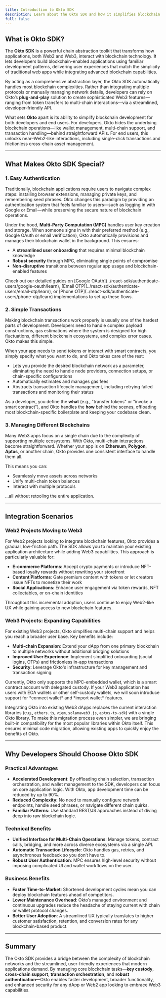 ```yaml
---
title: Introduction to Okto SDK
description: Learn about the Okto SDK and how it simplifies blockchain interactions for both developers and users.
full: false
---
```



## What is Okto SDK?

The **Okto SDK** is a powerful chain abstraction toolkit that transforms how applications, both Web2 and Web3, interact with blockchain technology. It lets developers build blockchain-enabled applications using familiar development patterns, delivering user experiences that match the simplicity of traditional web apps while integrating advanced blockchain capabilities.

By acting as a comprehensive abstraction layer, the Okto SDK automatically handles most blockchain complexities. Rather than integrating multiple protocols or manually managing network details, developers can rely on Okto’s **plug-and-play** solution to create sophisticated Web3 features—ranging from token transfers to multi-chain interactions—via a streamlined, developer-friendly API.

What sets **Okto** apart is its ability to simplify blockchain development for both developers and end users. For developers, Okto hides the underlying blockchain operations—like wallet management, multi-chain support, and transaction handling—behind straightforward APIs. For end users, this unlocks near–Web2-like interactions, including single-click transactions and frictionless cross-chain asset management.

---

## What Makes Okto SDK Special?

### 1. Easy Authentication

Traditionally, blockchain applications require users to navigate complex steps: installing browser extensions, managing private keys, and remembering seed phrases. Okto changes this paradigm by providing an authentication system that feels familiar to users—such as logging in with Google or Email—while preserving the secure nature of blockchain operations.

Under the hood, **Multi-Party Computation (MPC)** handles user key creation and storage. When someone signs in with their preferred method (e.g., Google OAuth or email verification), Okto automatically provisions and manages their blockchain wallet in the background. This ensures:

- A **streamlined user onboarding** that requires minimal blockchain knowledge  
- **Robust security** through MPC, eliminating single points of compromise  
- **Non-disruptive** transitions between regular app usage and blockchain-enabled features  

<Callout title="Learn More">
Check out our detailed guides on [Google OAuth](../react-sdk/authenticate-users/google-oauth/learn), [Email OTP](../react-sdk/authenticate-users/email-otp/learn), or [Phone OTP](../react-sdk/authenticate-users/phone-otp/learn) implementations to set up these flows.
</Callout>

### 2. Simple Transactions

Making blockchain transactions work properly is usually one of the hardest parts of development. Developers need to handle complex payload constructions, gas estimations where the system is designed for high fluctuations, different blockchain ecosystems, and complex error cases. Okto makes this simple.

When your app needs to send tokens or interact with smart contracts, you simply specify what you want to do, and Okto takes care of the rest:

- Lets you provide the desired blockchain network as a parameter, eliminating the need to handle node providers, connection setups, or chain-specific configurations  
- Automatically estimates and manages gas fees  
- Abstracts transaction lifecycle management, including retrying failed transactions and monitoring their status  

As a developer, you define the **what** (e.g., "transfer tokens" or "invoke a smart contract"), and Okto handles the **how** behind the scenes, offloading most blockchain-specific boilerplate and keeping your codebase clean.

### 3. Managing Different Blockchains

Many Web3 apps focus on a single chain due to the complexity of supporting multiple ecosystems. With Okto, multi-chain interactions become straightforward. Whether your app is on **Ethereum**, **Polygon**, **Aptos**, or another chain, Okto provides one consistent interface to handle them all.

This means you can:

- Seamlessly move assets across networks  
- Unify multi-chain token balances  
- Interact with multiple protocols  

…all without retooling the entire application.

---

## Integration Scenarios

### Web2 Projects Moving to Web3

For Web2 projects looking to integrate blockchain features, Okto provides a gradual, low-friction path. The SDK allows you to maintain your existing application architecture while adding Web3 capabilities. This approach is particularly valuable for:

- **E-commerce Platforms**: Accept crypto payments or introduce NFT-based loyalty rewards without rewriting your storefront  
- **Content Platforms**: Gate premium content with tokens or let creators issue NFTs to monetize their work  
- **Social Applications**: Enhance user engagement via token rewards, NFT collectables, or on-chain identities  

Throughout this incremental adoption, users continue to enjoy Web2-like UX while gaining access to new blockchain features.

### Web3 Projects: Expanding Capabilities

For existing Web3 projects, Okto simplifies multi-chain support and helps you reach a broader user base. Key benefits include:

- **Multi-chain Expansion**: Extend your dApp from one primary blockchain to multiple networks without additional bridging solutions  
- **Improved User Experience**: Implement simplified onboarding (social logins, OTPs) and frictionless in-app transactions  
- **Security**: Leverage Okto's infrastructure for key management and transaction signing

<Callout title="Note">
Currently, Okto only supports the MPC-embedded wallet, which is a smart contract account with delegated custody. If your Web3 application has users with EOA wallets or other self-custody wallets, we will soon introduce support for *connect wallet* and *import wallet* features.

Integrating Okto into existing Web3 dApps replaces the current interaction libraries (e.g., `ethers.js`, `viem`, `solanaweb3.js`, `aptos-ts-sdk`) with a single Okto library. To make this migration process even simpler, we are bringing built-in compatibility for the most popular libraries within Okto itself. This ensures minimal code migration, allowing existing apps to quickly enjoy the benefits of Okto.
</Callout>

---

## Why Developers Should Choose Okto SDK

### Practical Advantages

- **Accelerated Development**: By offloading chain selection, transaction orchestration, and wallet management to the SDK, developers can focus on core application logic. With Okto, app development time can be reduced by up to 90%.
- **Reduced Complexity**: No need to manually configure network endpoints, handle seed phrases, or navigate different chain quirks.
- **Familiar Patterns**: Use standard REST/JS approaches instead of diving deep into raw blockchain logic.

### Technical Benefits

- **Unified Interface for Multi-Chain Operations**: Manage tokens, contract calls, bridging, and more across diverse ecosystems via a single API.  
- **Automatic Transaction Lifecycle**: Okto handles gas, retries, and asynchronous feedback so you don’t have to.  
- **Robust User Authentication**: MPC ensures high-level security without imposing complicated UI and wallet workflows on the user.

### Business Benefits

- **Faster Time-to-Market**: Shortened development cycles mean you can deploy blockchain features ahead of competitors.  
- **Lower Maintenance Overhead**: Okto’s managed environment and continuous upgrades reduce the headache of staying current with chain or wallet protocol changes.  
- **Better User Adoption**: A streamlined UX typically translates to higher customer satisfaction, retention, and conversion rates for any blockchain-based product.

---

## Summary

The Okto SDK provides a bridge between the complexity of blockchain networks and the streamlined, user-friendly experiences that modern applications demand. By managing core blockchain tasks—**key custody**, **cross-chain support**, **transaction orchestration**, and **robust authentication**—Okto enables faster development, broader functionality, and enhanced security for any dApp or Web2 app looking to embrace Web3 capabilities.
